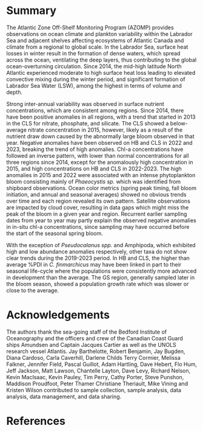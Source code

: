 # Summary

The Atlantic Zone Off-Shelf Monitoring Program (AZOMP) provides observations on ocean climate and plankton variability within the Labrador Sea and adjacent shelves affecting ecosystems of Atlantic Canada and climate from a regional to global scale. In the Labrador Sea, surface heat losses in winter result in the formation of dense waters, which spread across the ocean, ventilating the deep layers, thus contributing to the global ocean-overturning circulation. Since 2014, the mid-high latitude North Atlantic experienced moderate to high surface heat loss leading to elevated convective mixing during the winter period, and significant formation of Labrador Sea Water (LSW), among the highest in terms of volume and depth.  

Strong inter-annual variability was observed in surface nutrient concentrations, which are consistent among regions. Since 2014, there have been positive anomalies in all regions, with a trend that started in 2013 in the CLS for nitrate, phosphate, and silicate. The CLS showed a below-average nitrate concentration in 2015, however, likely as a result of the nutrient draw down caused by the abnormally large bloom observed in that year. Negative anomalies have been observed on HB and CLS in 2022 and 2023, breaking the trend of high anomalies. Chl-a concentrations have followed an inverse pattern, with lower than normal concentrations for all three regions since 2014, except for the anomalously high concentration in 2015, and high concentrations on HB and CLS in 2022-2023. The high anomalies in 2015 and 2022 were associated with an intense phytoplankton bloom consisting mainly of *Phaeocystis sp.* which was identified from shipboard observations. Ocean color metrics (spring peak timing, fall bloom initiation, and annual and seasonal averages) showed no obvious trends over time and each region revealed its own pattern. Satellite observations are impacted by cloud cover, resulting in data gaps which might miss the peak of the bloom in a given year and region. Recurrent earlier sampling dates from year to year may partly explain the observed negative anomalies in in-situ chl-a concentrations, since sampling may have occurred before the start of the seasonal spring bloom.  

With the exception of *Pseudocalanus spp.* and Amphipoda, which exhibited high and low abundance anomalies respectively, other taxa do not show clear trends during the 2019-2023 period. In HB and CLS, the higher than average %PDI in *C. finmarchicus* may have been linked in part to their seasonal life-cycle where the populations were consistently more advanced in development than the average. The GS region, generally sampled later in the bloom season, showed a population growth rate which was slower or close to the average.  


# Acknowledgements

The authors thank the sea-going staff of the Bedford Institute of Oceanography and the officers and crew of the Canadian Coast Guard ships Amundsen and Captain Jacques Cartier as well as the UNOLS research vessel Atlantis. Jay Barthelotte, Robert Benjamin, Jay Bugden, Diana Cardoso, Carla Caverhill, Darlene Childs Terry Cormier, Melissa Falkner, Jennifer Field, Pascal Guillot, Adam Hartling, Dave Hebert, Flo Hum, Jeff Jackson, Matt Lawson, Chantelle Layton, Dave Levy, Richard Nelson, Kevin MacIsaac, Kevin Pauley, Tim Perry, Cathy Porter, Steve Punshon, Maddison Proudfoot, Peter Thamer Christiane Theriault, Mike Vining and Kristen Wilson contributed to sample collection, sample analysis, data analysis, data management, and data sharing.  


\clearpage

# References

<div id="refs"></div>
